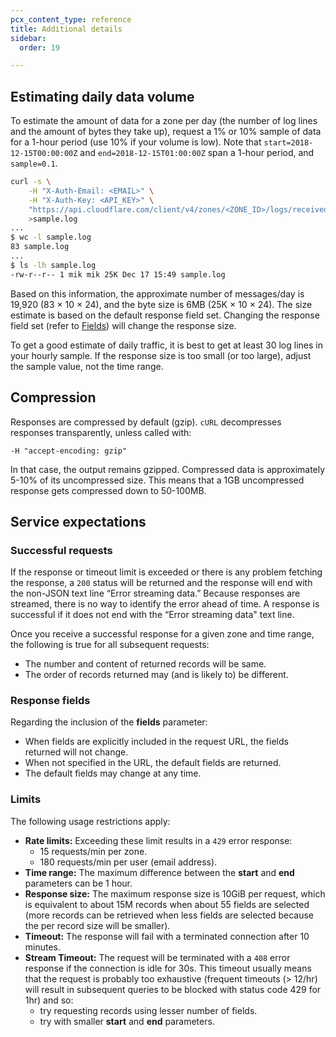 ```yaml
---
pcx_content_type: reference
title: Additional details
sidebar:
  order: 19

---
```


## Estimating daily data volume

To estimate the amount of data for a zone per day (the number of log lines and the amount of bytes they take up), request a 1% or 10% sample of data for a 1-hour period (use 10% if your volume is low). Note that `start=2018-12-15T00:00:00Z` and `end=2018-12-15T01:00:00Z` span a 1-hour period, and `sample=0.1`.

```bash
curl -s \
    -H "X-Auth-Email: <EMAIL>" \
    -H "X-Auth-Key: <API_KEY>" \
    "https://api.cloudflare.com/client/v4/zones/<ZONE_ID>/logs/received?start=2018-12-15T00:00:00Z&end=2018-12-15T01:00:00Z&sample=0.1" \
    >sample.log
...
$ wc -l sample.log
83 sample.log
...
$ ls -lh sample.log
-rw-r--r-- 1 mik mik 25K Dec 17 15:49 sample.log
```

Based on this information, the approximate number of messages/day is 19,920 (83 × 10 × 24), and the byte size is 6MB (25K × 10 × 24). The size estimate is based on the default response field set. Changing the response field set (refer to [Fields](/logs/logpull/requesting-logs/#fields)) will change the response size.

To get a good estimate of daily traffic, it is best to get at least 30 log lines in your hourly sample. If the response size is too small (or too large), adjust the sample value, not the time range.

## Compression

Responses are compressed by default (gzip). `cURL` decompresses responses transparently, unless called with:

`-H "accept-encoding: gzip"`

In that case, the output remains gzipped. Compressed data is approximately 5-10% of its uncompressed size. This means that a 1GB uncompressed response gets compressed down to 50-100MB.

## Service expectations

### Successful requests

If the response or timeout limit is exceeded or there is any problem fetching the response, a `200` status will be returned and the response will end with the non-JSON text line “Error streaming data.” Because responses are streamed, there is no way to identify the error ahead of time. A response is successful if it does not end with the “Error streaming data" text line.

Once you receive a successful response for a given zone and time range, the following is true for all subsequent requests:

* The number and content of returned records will be same.
* The order of records returned may (and is likely to) be different.

### Response fields

Regarding the inclusion of the **fields** parameter:

* When fields are explicitly included in the request URL, the fields returned will not change.
* When not specified in the URL, the default fields are returned.
* The default fields may change at any time.

### Limits

The following usage restrictions apply:

* **Rate limits:** Exceeding these limit results in a `429` error response:
  * 15 requests/min per zone.
  * 180 requests/min per user (email address).
* **Time range:** The maximum difference between the **start** and **end** parameters can be 1 hour.
* **Response size:** The maximum response size is 10GiB per request, which is equivalent to about 15M records when about 55 fields are selected (more records can be retrieved when less fields are selected because the per record size will be smaller).
* **Timeout:** The response will fail with a terminated connection after 10 minutes.
* **Stream Timeout:** The request will be terminated with a `408` error response if the connection is idle for 30s. This timeout usually means that the request is probably too exhaustive (frequent timeouts (> 12/hr) will result in subsequent queries to be blocked with status code 429 for 1hr) and so:
  * try requesting records using lesser number of fields.
  * try with smaller **start** and **end** parameters.
